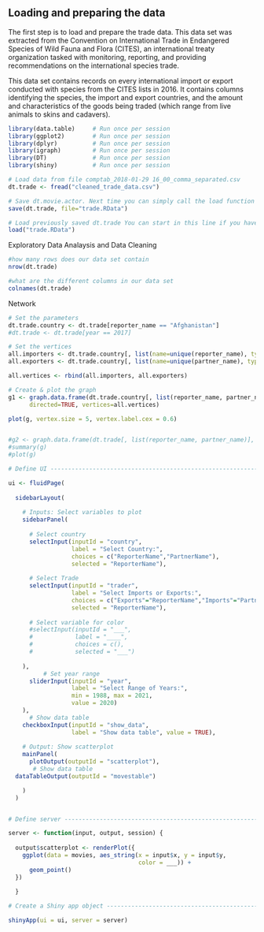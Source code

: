 
## Loading and preparing the data

The first step is to load and prepare the trade data. This data set was extracted from the Convention on International Trade in Endangered Species of Wild Fauna and Flora (CITES), an international treaty organization tasked with monitoring, reporting, and providing recommendations on the international species trade. 

This data set contains records on every international import or export conducted with species from the CITES lists in 2016. It contains columns identifying the species, the import and export countries, and the amount and characteristics of the goods being traded (which range from live animals to skins and cadavers).

```r
library(data.table)     # Run once per session
library(ggplot2)        # Run once per session
library(dplyr)          # Run once per session
library(igraph)         # Run once per session
library(DT)             # Run once per session
library(shiny)          # Run once per session

# Load data from file comptab_2018-01-29 16_00_comma_separated.csv 
dt.trade <- fread("cleaned_trade_data.csv") 

# Save dt.movie.actor. Next time you can simply call the load function (below)
save(dt.trade, file="trade.RData") 

# Load previously saved dt.trade You can start in this line if you have previously saved these data.
load("trade.RData") 
```

Exploratory Data Analaysis and Data Cleaning 

```r
#how many rows does our data set contain 
nrow(dt.trade)

#what are the different columns in our data set
colnames(dt.trade)
```

Network

```r
# Set the parameters
dt.trade.country <- dt.trade[reporter_name == "Afghanistan"]
#dt.trade <- dt.trade[year == 2017]

# Set the vertices
all.importers <- dt.trade.country[, list(name=unique(reporter_name), type=TRUE)]
all.exporters <- dt.trade.country[, list(name=unique(partner_name), type=FALSE)]

all.vertices <- rbind(all.importers, all.exporters)

# Create & plot the graph
g1 <- graph.data.frame(dt.trade.country[, list(reporter_name, partner_name)],
      directed=TRUE, vertices=all.vertices)

plot(g, vertex.size = 5, vertex.label.cex = 0.6)


#g2 <- graph.data.frame(dt.trade[, list(reporter_name, partner_name)], directed=FALSE)
#summary(g) 
#plot(g)
```

```r

# Define UI --------------------------------------------------------------------

ui <- fluidPage(
  
  sidebarLayout(
    
    # Inputs: Select variables to plot
    sidebarPanel(
      
      # Select country
      selectInput(inputId = "country", 
                  label = "Select Country:",
                  choices = c("ReporterName","PartnerName"), 
                  selected = "ReporterName"),
      
      # Select Trade
      selectInput(inputId = "trader", 
                  label = "Select Imports or Exports:",
                  choices = c("Exports"="ReporterName","Imports"="PartnerName"), 
                  selected = "ReporterName"),
      
      # Select variable for color
      #selectInput(inputId = "___", 
      #            label = "____",
      #            choices = c(),
      #            selected = "___")
      
    ),
          # Set year range
      sliderInput(inputId = "year", 
                  label = "Select Range of Years:", 
                  min = 1988, max = 2021, 
                  value = 2020)
    ),
      # Show data table 
    checkboxInput(inputId = "show_data",
                  label = "Show data table", value = TRUE),
    
    # Output: Show scatterplot
    mainPanel(
      plotOutput(outputId = "scatterplot"),
       # Show data table
  dataTableOutput(outputId = "movestable")

    )
  )


# Define server ----------------------------------------------------------------

server <- function(input, output, session) {
  
  output$scatterplot <- renderPlot({
    ggplot(data = movies, aes_string(x = input$x, y = input$y,
                                     color = ___)) +
      geom_point()
  })
  
  }

# Create a Shiny app object ----------------------------------------------------

shinyApp(ui = ui, server = server)

```

